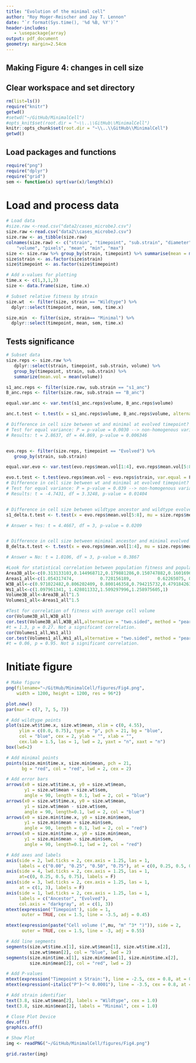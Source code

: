 ```yaml
---
title: "Evolution of the minimal cell"
author: "Roy Moger-Reischer and Jay T. Lennon"
date: "`r format(Sys.time(), '%d %B, %Y')`"
header-includes:
   - \usepackage{array}
output: pdf_document
geometry: margin=2.54cm
---
```


## Making Figure 4: changes in cell size

## Clear workspace and set directory
```r
rm(list=ls())
require("knitr")
getwd()
#setwd("~/GitHub/MinimalCell")
#opts_knit$set(root.dir = "~\\..\\GitHub\\MinimalCell")
knitr::opts_chunk$set(root.dir = "~\\..\\GitHub\\MinimalCell")
getwd()
```

## Load packages and functions
```r
require("png")
require("dplyr")
require("grid")
sem <- function(x) sqrt(var(x)/length(x))
```

# Load and process data
```r
# Load data
#size.raw <-read.csv("data2/cases_microbeJ.csv")
size.raw <-read.csv("data2\\cases_microbeJ.csv")
size.raw <- as_tibble(size.raw)
colnames(size.raw) <- c("strain", "timepoint", "sub.strain", "diameter", "area", 
    "volume", "pixels", "mean", "min", "max")
size <- size.raw %>% group_by(strain, timepoint) %>% summarise(mean = mean(volume), sem = sem(volume))
size$strain <- as.factor(size$strain)
size$timepoint <- as.factor(size$timepoint)

# Add x-values for plotting
time.x <- c(1,3,1,3)
size <- data.frame(size, time.x)

# Subset relative fitness by strain
size.wt  <- filter(size, strain == "Wildtype") %>%
  dplyr::select(timepoint, mean, sem, time.x)

size.min  <- filter(size, strain== "Minimal") %>%
  dplyr::select(timepoint, mean, sem, time.x)
```

## Tests significance
```r
# Subset data
size.reps <- size.raw %>% 
   dplyr::select(strain, timepoint, sub.strain, volume) %>%
   group_by(timepoint, strain, sub.strain) %>%
   summarize(mean.vol = mean(volume)) 

s1_anc.reps <- filter(size.raw, sub.strain == "s1_anc")
B_anc.reps <- filter(size.raw, sub.strain == "B_anc")

equal.var.anc <- var.test(s1_anc.reps$volume, B_anc.reps$volume)

anc.t.test <- t.test(x = s1_anc.reps$volume, B_anc.reps$volume, alternative = "two.sided", var.equal = FALSE, mu = 0)

# Difference in cell size between wt and minimal at evolved timepoint?
# Test for equal variance: P = p-value = 0.0030 --> non-homogenous variance
# Results: t = 2.8637, df = 44.869, p-value = 0.006346


evo.reps <- filter(size.reps, timepoint == "Evolved") %>%
   group_by(strain, sub.strain)

equal.var.evo <- var.test(evo.reps$mean.vol[1:4], evo.reps$mean.vol[5:8])

evo.t.test <- t.test(evo.reps$mean.vol ~ evo.reps$strain, var.equal = F)
# Difference in cell size between wt and minimal at evolved timepoint?
# Test for equal variance: P = p-value = 0.039 --> non-homogenous variance
# Results: t = -4.7431, df = 3.3248, p-value = 0.01404


# Difference in cell size between wildtype ancestor and wildtype evolved lines?
s1_delta.t.test <- t.test(x = evo.reps$mean.vol[5:8], mu = size.reps$mean.vol[2], alternative = 't')

# Answer = Yes: t = 4.4667, df = 3, p-value = 0.0209


# Difference in cell size between minimal ancestor and minimal evolved lines?
B_delta.t.test <- t.test(x = evo.reps$mean.vol[1:4], mu = size.reps$mean.vol[1], alternative = 't')

# Answer = No: t = 1.0106, df = 3, p-value = 0.3867

```
```r
#Look for statistical correlation between population fitness and population average cell size
Area3B_all<-c(0.313133103,0.144968712,0.179881286,0.150747882,0.160169625)
Areas1_all<-c(1.054317474,          0.728156189,          0.62265075, 0.810654429,0.392750088)
W3B_all<-c(0.971022482,0.806202409, 0.800146358,0.794215732,0.479184263)
Ws1_all<-c(1.097961341, 1.428011332,1.509297996,1.258975605,1)
Volume3B_all<-Area3B_all^1.5
Volumes1_all<-Areas1_all^1.5

#Test for correlation of fitness with average cell volume
cor(Volume3B_all,W3B_all)
cor.test(Volume3B_all,W3B_all,alternative = "two.sided", method = "pearson")
#t = 1.3, p = 0.27. Not a significant correlation.
cor(Volumes1_all,Ws1_all)
cor.test(Volumes1_all,Ws1_all,alternative = "two.sided", method = "pearson")
#t = 0.06, p = 0.95. Not a significant correlation.
```

# Initiate figure
```r
# Make figure
png(filename="~/GitHub/MinimalCell/figures/Fig4.png",
    width = 1200, height = 1200, res = 96*2) 

plot.new()
par(mar = c(7, 7, 5, 7))

# Add wildtype points
plot(size.wt$time.x, size.wt$mean, xlim = c(0, 4.55), 
     ylim = c(0.0, 0.75), type = "p", pch = 21, bg = "blue", 
     col = "blue", cex = 2, ylab = "", xlab = "", 
     cex.lab = 1.5, las = 1, lwd = 2, yaxt = "n", xaxt = "n")
box(lwd=2)

# Add minimal points
points(size.min$time.x, size.min$mean, pch = 21, 
      bg = "red", col = "red", lwd = 2, cex = 2)

# Add error bars
arrows(x0 = size.wt$time.x, y0 = size.wt$mean, 
       y1 = size.wt$mean + size.wt$sem, 
       angle = 90, length = 0.1, lwd = 2, col = "blue")
arrows(x0 = size.wt$time.x, y0 = size.wt$mean, 
       y1 = size.wt$mean - size.wt$sem, 
       angle = 90, length=0.1, lwd = 2, col = "blue")
arrows(x0 = size.min$time.x, y0 = size.min$mean, 
       y1 = size.min$mean + size.min$sem, 
       angle = 90, length = 0.1, lwd = 2, col = "red")
arrows(x0 = size.min$time.x, y0 = size.min$mean, 
       y1 = size.min$mean - size.min$sem, 
       angle = 90, length=0.1, lwd = 2, col = "red")

# Add axes and labels
axis(side = 2, lwd.ticks = 2, cex.axis = 1.25, las = 1,
     labels = c("0.00", "0.25", "0.50", "0.75"), at = c(0, 0.25, 0.5, 0.75))
axis(side = 4, lwd.ticks = 2, cex.axis = 1.25, las = 1,
     at=c(0, 0.25, 0.5, 0.75), labels = F)
axis(side = 3, lwd.ticks = 2, cex.axis = 1.25, las = 1,
     at = c(1, 3), labels = F)
axis(side = 1, lwd.ticks = 2, cex.axis = 1.25, las = 1,
     labels = c("Ancestor", "Evolved"), 
     col.axis = "darkgray", at = c(1, 3))
mtext(expression('Timepoint'), side = 1,
      outer = TRUE, cex = 1.5, line = -3.5, adj = 0.45)

mtext(expression(paste("Cell volume (",mu, "m" ^3* ")")), side = 2, 
      outer = TRUE, cex = 1.5, line = -3, adj = 0.55)

# Add line segments
segments(size.wt$time.x[1], size.wt$mean[1], size.wt$time.x[2], 
         size.wt$mean[2], col = "blue", lwd = 2)
segments(size.min$time.x[1], size.min$mean[1], size.min$time.x[2], 
         size.min$mean[2], col = "red", lwd = 2)

# Add P-values
mtext(expression("Timepoint x Strain:"), line = -2.5, cex = 0.8, at = 0.9)
mtext(expression(~italic("P")~"< 0.0001"), line = -3.5, cex = 0.8, at = 0.9)

# Add strain identifier
text(3.8, size.wt$mean[2], labels = "Wildtype", cex = 1.0)
text(3.8, size.min$mean[2], labels = "Minimal", cex = 1.0)

# Close Plot Device
dev.off()
graphics.off()

# Show Plot
img <- readPNG("~/GitHub/MinimalCell/figures/Fig4.png")

grid.raster(img)
```